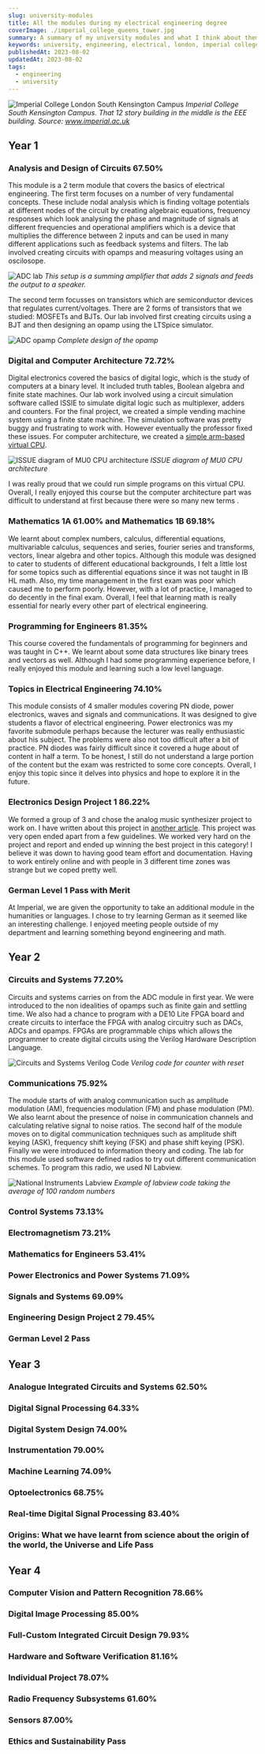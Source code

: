 ```yaml
---
slug: university-modules
title: All the modules during my electrical engineering degree
coverImage: ./imperial_college_queens_tower.jpg
summary: A summary of my university modules and what I think about them.
keywords: university, engineering, electrical, london, imperial college london
publishedAt: 2023-08-02
updatedAt: 2023-08-02
tags: 
  - engineering
  - university
---
```


![Imperial College London South Kensington Campus](./imperial_college_queens_tower.jpg)
*Imperial College South Kensington Campus. That 12 story building in the middle is the EEE building. Source: www.imperial.ac.uk*

## Year 1
### Analysis and Design of Circuits 67.50%
This module is a 2 term module that covers the basics of electrical engineering. The first term focuses on a number of very fundamental concepts. These include  nodal analysis which is finding voltage potentials at different nodes of the circuit by creating algebraic equations, frequency responses which look analysing the phase and magnitude of signals at different frequencies and operational amplifiers which is a device that multiplies the difference between 2 inputs and can be used in many different applications such as feedback systems and filters. The lab involved creating circuits with opamps and measuring voltages using an oscilosope.

 ![ADC lab](./analysis_and_design.png) 
 *This setup is a summing amplifier that adds 2 signals and feeds the output to a speaker.*
 
 The second term focusses on transistors which are semiconductor devices that regulates current/voltages. There are 2 forms of transistors that we studied: MOSFETs and BJTs. Our lab involved first creating circuits using a BJT and then designing an opamp using the LTSpice simulator.

 ![ADC opamp](./analysis_and_design_opamp.png)
 *Complete design of the opamp*

### Digital and Computer Architecture 72.72%
Digital electronics covered the basics of digital logic, which is the study of computers at a binary level. It included truth tables, Boolean algebra and finite state machines. Our lab work involved using a circuit simulation software called ISSIE to simulate digital logic such as multiplexer, adders and counters. For the final project, we created a simple vending machine system using a finite state machine. The simulation software was pretty buggy and frustrating to work with. However eventually the professor fixed these issues. For computer architecture, we created a [simple arm-based virtual CPU](https://intranet.ee.ic.ac.uk/t.clarke/arch/deca/). 

![ISSUE diagram of MU0 CPU architecture](./DECA_MU0.png) *ISSUE diagram of MU0 CPU architecture* 

I was really proud that we could run simple programs on this virtual CPU. Overall, I really enjoyed this course but the computer architecture part was difficult to understand at first because there were so many new terms .

### Mathematics 1A 61.00% and Mathematics 1B 69.18%
We learnt about complex numbers, calculus, differential equations, multivariable calculus, sequences and series, fourier series and transforms, vectors, linear algebra and other topics. Although this module was designed to cater to students of different educational backgrounds, I felt a little lost for some topics such as differential equations since it was not taught in IB HL math. Also, my time management in the first exam was poor which caused me to perform poorly. However, with a lot of practice, I managed to do decently in the final exam. Overall, I feel that learning math is really essential for nearly every other part of electrical engineering.

### Programming for Engineers 81.35%
This course covered the fundamentals of programming for beginners and was taught in C++. We learnt about some data structures like binary trees and vectors as well. Although I had some programming experience before, I really enjoyed this module and learning such a low level language.

### Topics in Electrical Engineering 74.10%
This module consists of 4 smaller modules covering PN diode, power electronics, waves and signals and communications. It was designed to give students a flavor of electrical engineering. Power electronics was my favorite submodule perhaps because the lecturer was really enthusiastic about his subject. The problems were also not too difficult after a bit of practice. PN diodes was fairly difficult since it covered a huge about of content in half a term. To be honest, I still do not understand a large portion of the content but the exam was restricted to some core concepts. Overall, I enjoy this topic since it delves into physics and hope to explore it in the future.

### Electronics Design Project 1 86.22%
We formed a group of 3 and chose the analog music synthesizer project to work on. I have written about this project in [another article](/project/analog-music-synthesizer-simulation). This project was very open ended apart from a few guidelines. We worked very hard on the project and report and ended up winning the best project in this category! I believe it was down to having good team effort and documentation. Having to work entirely online and with people in 3 different time zones was strange but we coped pretty well.

### German Level 1 Pass with Merit
At Imperial, we are given the opportunity to take an additional module in the humanities or languages. I chose to try learning German as it seemed like an interesting challenge. I enjoyed meeting people outside of my department and learning something beyond engineering and math. 

## Year 2
### Circuits and Systems 77.20%
Circuits and systems carries on from the ADC module in first year. We were introduced to the non idealities of opamps such as finite gain and settling time. We also had a chance to program with a DE10 Lite FPGA board and create circuits to interface the FPGA with analog circuitry such as DACs, ADCs and opamps. FPGAs are programmable chips which allows the programmer to create digital circuits using the Verilog Hardware Description Language.

![Circuits and Systems Verilog Code](./CnS_Verilog.png)
*Verilog code for counter with reset*

### Communications 75.92%
The module starts of with analog communication such as amplitude modulation (AM), frequencies modulation (FM) and phase modulation (PM). We also learnt about the presence of noise in communication channels and calculating relative signal to noise ratios. The second half of the module moves on to digital communication techniques such as amplitude shift keying (ASK), frequency shift keying (FSK) and phase shift keying (PSK). Finally we were introduced to information theory and coding. The lab for this module used software defined radios to try out different communication schemes. To program this radio, we used NI Labview.

![National Instruments Labview](./Comm_Labview.png)
*Example of labview code taking the average of 100 random numbers*


### Control Systems 73.13%


### Electromagnetism 73.21%
### Mathematics for Engineers 53.41%
### Power Electronics and Power Systems 71.09%
### Signals and Systems 69.09%
### Engineering Design Project 2 79.45%
### German Level 2 Pass

## Year 3
### Analogue Integrated Circuits and Systems 62.50%
### Digital Signal Processing 64.33%
### Digital System Design 74.00%
### Instrumentation 79.00%
### Machine Learning 74.09%
### Optoelectronics 68.75%
### Real-time Digital Signal Processing 83.40%
### Origins: What we have learnt from science about the origin of the world, the Universe and Life Pass

## Year 4
### Computer Vision and Pattern Recognition 78.66%
### Digital Image Processing 85.00%
### Full-Custom Integrated Circuit Design 79.93%
### Hardware and Software Verification 81.16%
### Individual Project 78.07%
### Radio Frequency Subsystems 61.60%
### Sensors 87.00%
### Ethics and Sustainability Pass
